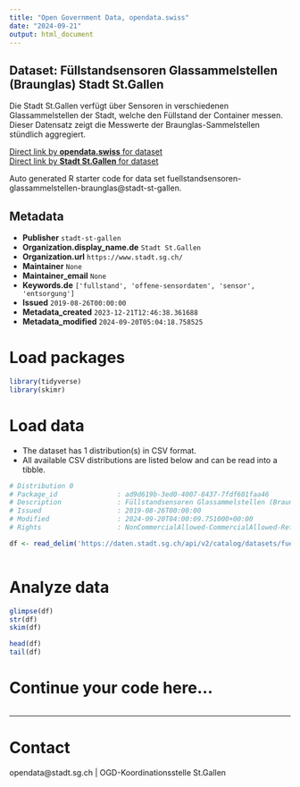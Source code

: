 ```yaml
---
title: "Open Government Data, opendata.swiss"
date: "2024-09-21"
output: html_document
---
```


## Dataset: Füllstandsensoren Glassammelstellen (Braunglas) Stadt St.Gallen

Die Stadt St.Gallen verfügt über Sensoren in verschiedenen Glassammelstellen der Stadt, welche den Füllstand der Container messen. Dieser Datensatz zeigt die Messwerte der Braunglas-Sammelstellen stündlich aggregiert.

[Direct link by **opendata.swiss** for dataset](https://opendata.swiss/de/dataset/fullstandsensoren-glassammelstellen-braunglas)<br>
[Direct link by **Stadt St.Gallen** for dataset](https://daten.stadt.sg.ch/explore/dataset/fuellstandsensoren-glassammelstellen-braunglas/)

Auto generated R starter code for data set fuellstandsensoren-glassammelstellen-braunglas@stadt-st-gallen.

## Metadata

- **Publisher** `stadt-st-gallen`
- **Organization.display_name.de** `Stadt St.Gallen`
- **Organization.url** `https://www.stadt.sg.ch/`
- **Maintainer** `None`
- **Maintainer_email** `None`
- **Keywords.de** `['fullstand', 'offene-sensordaten', 'sensor', 'entsorgung']`
- **Issued** `2019-08-26T00:00:00`
- **Metadata_created** `2023-12-21T12:46:38.361688`
- **Metadata_modified** `2024-09-20T05:04:18.758525`


# Load packages

```r

library(tidyverse)
library(skimr)

```

# Load data

-   The dataset has 1 distribution(s) in CSV format.
-   All available CSV distributions are listed below and can be read into a tibble.

```r

# Distribution 0
# Package_id               : ad9d619b-3ed0-4007-8437-7fdf601faa46
# Description              : Füllstandsensoren Glassammelstellen (Braunglas) Stadt St.Gallen (csv)
# Issued                   : 2019-08-26T00:00:00
# Modified                 : 2024-09-20T04:00:09.751000+00:00
# Rights                   : NonCommercialAllowed-CommercialAllowed-ReferenceRequired

df <- read_delim('https://daten.stadt.sg.ch/api/v2/catalog/datasets/fuellstandsensoren-glassammelstellen-braunglas/exports/csv?use_labels=true')



```

# Analyze data

```r

glimpse(df)
str(df)
skim(df)

head(df)
tail(df)

```

# Continue your code here...

```r

```

------------------------------------------------------------------------

# Contact

opendata@stadt.sg.ch | OGD-Koordinationsstelle St.Gallen
